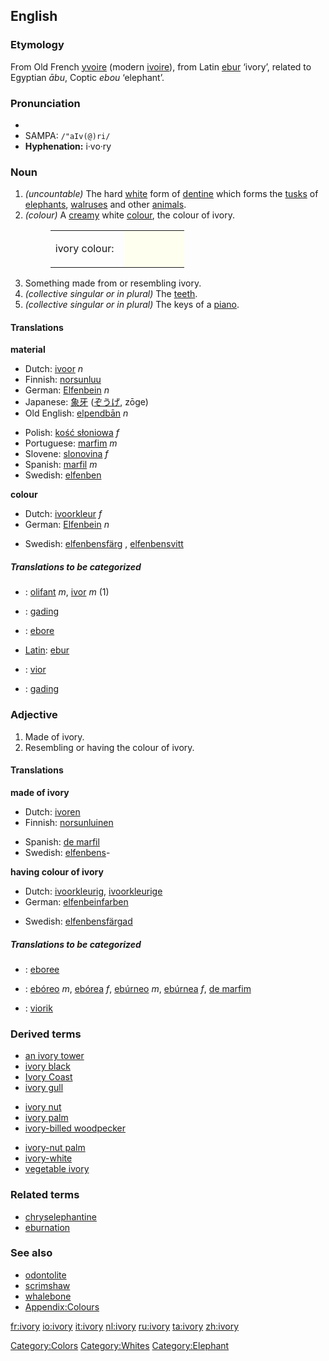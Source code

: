 {{wikipedia}}
==English==

===Etymology===
From Old French [[yvoire]] (modern [[ivoire]]), from Latin [[ebur]] ‘ivory’, related to Egyptian ''ābu'', Coptic ''ebou'' ‘elephant’.

===Pronunciation===
*{{IPA|/ˈaɪvəri/}}
*SAMPA: <tt>/"aIv(@)ri/</tt>
*'''Hyphenation:''' i·vo·ry

===Noun===
{{en-noun|ivory|ivories}}

# ''(uncountable)'' The hard [[white]] form of [[dentine]] which forms the [[tusk]]s of [[elephant]]s, [[walrus]]es and other [[animal]]s.
# ''(colour)'' A [[cream]]y white [[color|colour]], the colour of ivory.  
#:<table><tr><td>ivory colour: &nbsp;</td><td bgcolor="#FFFFF0" width="80">&nbsp; </td></tr></table>
# Something made from or resembling ivory.
# ''(collective singular or in plural)'' The [[teeth]].
# ''(collective singular or in plural)'' The keys of a [[piano]].

====Translations====

'''material'''
{{top}}
*Dutch: [[ivoor]] ''n''
*Finnish: [[norsunluu]]
*German: [[Elfenbein]] ''n''
*Japanese: [[象牙]] ([[ぞうげ]], zōge)
*Old English: [[elpendban|elpendbān]] ''n''
{{mid}}
*Polish: [[kość słoniowa]] ''f''
*Portuguese: [[marfim]] ''m''
*Slovene: [[slonovina]] ''f''
*Spanish: [[marfil]] ''m''
*Swedish: [[elfenben]] {{n}}
{{bottom}}

'''colour'''
{{top}}
*Dutch: [[ivoorkleur]] ''f''
*German: [[Elfenbein]] ''n''
{{mid}}
*Swedish: [[elfenbensfärg]] {{c}}, [[elfenbensvitt]] {{n}}
{{bottom}}

=====Translations to be categorized=====
{{checktrans}}
<!--Remove this section once all of the translations below have been moved into the tables above.-->
*{{ttbc|Breton}}: [[olifant]] ''m'', [[ivor]] ''m'' (1)
*{{ttbc|Indonesian}}: [[gading]]
*{{ttbc|Interlingua}}: [[ebore]]
*[[w:Latin language|Latin]]: [[ebur]]
*{{ttbc|Volapük}}: [[vior]]
*{{ttbc|Malay}}: [[gading]]

===Adjective===
{{en-adj-notcomp}}

# Made of ivory.
# Resembling or having the colour of ivory.

====Translations====
'''made of ivory'''
{{top}}
*Dutch: [[ivoren]]
*Finnish: [[norsunluinen]]
{{mid}}
*Spanish: [[de marfil]]
*Swedish: [[elfenben]]s-
{{bottom}}

'''having colour of ivory'''
{{top}}
*Dutch: [[ivoorkleurig]], [[ivoorkleurige]]
*German: [[elfenbeinfarben]]
{{mid}}
*Swedish: [[elfenbensfärgad]]
{{bottom}}

=====Translations to be categorized=====
{{checktrans}}
<!--Remove this section once all of the translations below have been moved into the tables above.-->
*{{ttbc|Interlingua}}: [[eboree]]
*{{ttbc|Portuguese}}: [[ebóreo]] ''m'', [[ebórea]] ''f'', [[ebúrneo]] ''m'', [[ebúrnea]] ''f'', [[de marfim]]
*{{ttbc|Volapük}}: [[viorik]]

===Derived terms===
{{top3}}
*[[an ivory tower]]
*[[ivory black]]
*[[Ivory Coast]]
*[[ivory gull]]
{{mid3}}
*[[ivory nut]]
*[[ivory palm]]
*[[ivory-billed woodpecker]]
{{mid3}}
*[[ivory-nut palm]]
*[[ivory-white]]
*[[vegetable ivory]]
{{bottom}}

===Related terms===
*[[chryselephantine]]
*[[eburnation]]

===See also===
*[[odontolite]]
*[[scrimshaw]]
*[[whalebone]]
*[[Wiktionary_Appendix:Colours|Appendix:Colours]]

[[Category:Colors]]
[[Category:Whites]]
[[Category:Elephant]]

[[fr:ivory]]
[[io:ivory]]
[[it:ivory]]
[[nl:ivory]]
[[ru:ivory]]
[[ta:ivory]]
[[zh:ivory]]